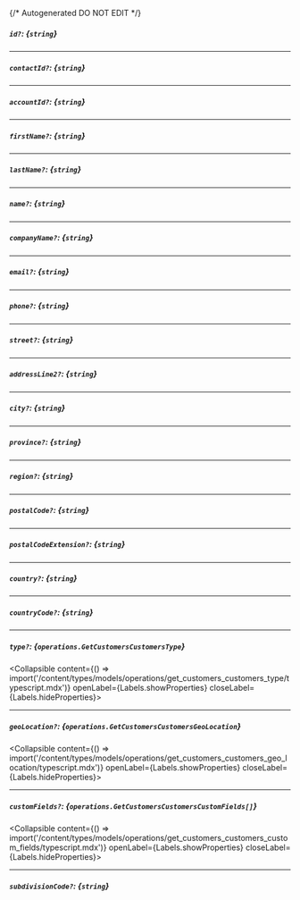 {/* Autogenerated DO NOT EDIT  */}

##### `id?`: *{`string`}*

---
##### `contactId?`: *{`string`}*

---
##### `accountId?`: *{`string`}*

---
##### `firstName?`: *{`string`}*

---
##### `lastName?`: *{`string`}*

---
##### `name?`: *{`string`}*

---
##### `companyName?`: *{`string`}*

---
##### `email?`: *{`string`}*

---
##### `phone?`: *{`string`}*

---
##### `street?`: *{`string`}*

---
##### `addressLine2?`: *{`string`}*

---
##### `city?`: *{`string`}*

---
##### `province?`: *{`string`}*

---
##### `region?`: *{`string`}*

---
##### `postalCode?`: *{`string`}*

---
##### `postalCodeExtension?`: *{`string`}*

---
##### `country?`: *{`string`}*

---
##### `countryCode?`: *{`string`}*

---
##### `type?`: *{`operations.GetCustomersCustomersType`}*
<Collapsible content={() => import('/content/types/models/operations/get_customers_customers_type/typescript.mdx')} openLabel={Labels.showProperties} closeLabel={Labels.hideProperties}>
</Collapsible>

---
##### `geoLocation?`: *{`operations.GetCustomersCustomersGeoLocation`}*
<Collapsible content={() => import('/content/types/models/operations/get_customers_customers_geo_location/typescript.mdx')} openLabel={Labels.showProperties} closeLabel={Labels.hideProperties}>
</Collapsible>

---
##### `customFields?`: *{`operations.GetCustomersCustomersCustomFields[]`}*
<Collapsible content={() => import('/content/types/models/operations/get_customers_customers_custom_fields/typescript.mdx')} openLabel={Labels.showProperties} closeLabel={Labels.hideProperties}>
</Collapsible>

---
##### `subdivisionCode?`: *{`string`}*


